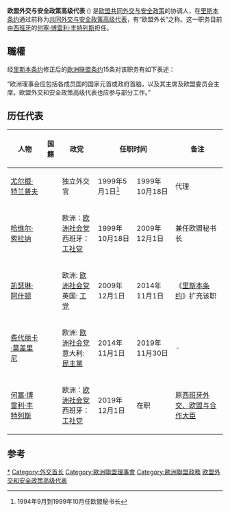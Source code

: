 {{Political Post
|post            = 外交与安全政策高级代表
|body            = 欧洲联盟
|insignia        =Insignia of the European External Action Service.svg
|insigniasize    = 80px
|insigniacaption =[[欧洲理事会|欧洲理事会]]的标志
|image           = Josep Borrell (49468484246).jpg
|imagesize       = 165px
|incumbent       = [[何塞·博雷利·丰特列斯|何塞·博雷利·丰特列斯]]
|formation       = 1999 (CFSP)<br />2009 (FASP)
|termlength      = 5年
|inaugural       = [[尤尔根·特兰普夫|尤尔根·特兰普夫]]
}}
{{EU-politics}}

'''欧盟外交与安全政策高级代表''' ({{lang-en|High Representative of the Union for Foreign Affairs and Security Policy}}) 是[[欧盟|欧盟]][[共同外交与安全政策|共同外交与安全政策]]的协调人，在[[里斯本条约|里斯本条约]]通过前称为[[共同外交与安全政策高级代表|共同外交与安全政策高级代表]]，有“欧盟外长”之称。这一职务目前由[[西班牙|西班牙]]的[[何塞·博雷利·丰特列斯|何塞·博雷利·丰特列斯]]担任。

== 職權 ==
经[[里斯本条约|里斯本条约]]修正后的[[欧洲联盟条约|欧洲联盟条约]]15条对该职务有如下表述：
{{quote|The European Council shall consist of the Heads of State or Government of the Member States, together with its President and the President of the Commission. The High Representative of the Union for Foreign Affairs and Security Policy shall take part in its work.}}

“欧洲理事会应包括各成员国的国家元首或政府首脑，以及其主席及欧盟委员会主席。欧盟外交和安全政策高级代表也应参与部分工作。”

== 历任代表 ==
{| class="wikitable" width=100%
|-
! 人物
! 国籍
! 政党
! colspan=2 | 任职时间
! 备注
! width=75px| 图片
|-
| [[尤尔根·特兰普夫|尤尔根·特兰普夫]]
| {{flag|Germany}}
| 独立外交官
| 1999年5月1日<ref>1994年9月到1999年10月任欧盟秘书长</ref>
| 1999年10月18日
| 代理
| <br /><br />
|-
| [[哈维尔·索拉纳|哈维尔·索拉纳]]
| {{flag|Spain}}
| 欧洲：[[欧洲社会党|欧洲社会党]]<br />西班牙：[[西班牙工人社会党|工社党]]
| 1999年10月18日
| 2009年12月1日
| 兼任欧盟秘书长
| [[File:Javier_Solana_(2007)_edit.jpg|75px]]
|-
| [[凯瑟琳·阿什顿|凯瑟琳·阿什顿]]
| {{flag|United Kingdom}}
| 欧洲: [[欧洲社会党|欧洲社会党]]<br />英国: [[工党_(英国)|工党]]
| 2009年12月1日
| 2014年11月1日
| 《[[里斯本条约|里斯本条约]]》扩充该职
| [[File:File-Baroness_Ashton_head_wide.jpg|75px]]
|-
| [[费代丽卡·莫盖里尼|费代丽卡·莫盖里尼]]
| {{flag|Italy}}
| 欧洲: [[欧洲社会党|欧洲社会党]]<br />意大利: [[民主黨_(意大利)|民主黨]]
| 2014年11月1日
| 2019年11月30日
| -
| [[File:Federica_Mogherini_daticamera.jpg|75px]]
|-
| [[何塞·博雷利·丰特列斯|何塞·博雷利·丰特列斯]]
| {{flag|Spain}}
| 欧洲：[[欧洲社会党|欧洲社会党]]<br />西班牙：[[西班牙工人社会党|工社党]]
| 2019年12月1日
| 在职
| 原[[西班牙外交及合作部|西班牙外交、欧盟与合作大臣]]
| [[File:Josep_Borrell_(49468484246).jpg|75px]]
|}

== 参考 ==
{{reflist}}

{{歐盟外交}}
{{Authority control}}
{{portal bar|国际关系|政治|欧洲}}
[[Category:歐盟外交官|*]]
[[Category:外交首长|Category:外交首长]]
[[Category:歐洲聯盟理事會|Category:歐洲聯盟理事會]]
[[Category:歐洲聯盟政務|Category:歐洲聯盟政務]]
[[Category:欧盟外交和安全政策高级代表|]]